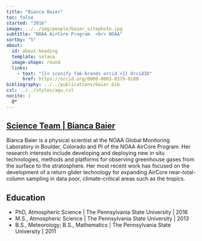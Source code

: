 ```yaml
---
title: "Bianca Baier"
toc: false
started: "2016"
image: ../../img/people/baier_sitephoto.jpg
subtitle: "NOAA AirCore Program  <br> NOAA"
sortby: "5"
about:
  id: about-heading
  template: solana
  image-shape: round
  links:
    - text: "{{< iconify fa6-brands orcid >}} OrcidID"
      href: https://orcid.org/0000-0003-0379-9180
bibliography: ../../publications/baier.bib
csl: ../../styles/agu.csl
nocite: |
  @*
---
```



::::: {.container} 

::: {.listing-header}
## [**Science Team** | **Bianca Baier **](../../team.qmd#science-team)
::::

:::: {#about-heading}
::: {.about-section} 

Bianca Baier is a physical scientist at the NOAA Global Monitoring Laboratory in Boulder, Colorado and PI of the NOAA AirCore Program. Her research interests include developing and deploying new in situ technologies, methods and platforms for observing greenhouse gases from the surface to the stratosphere. Her most recent work has focused on the development of a return glider technology for expanding AirCore near-total-column sampling in data poor, climate-critical areas such as the tropics. 

## Education

- [PhD, Atmospheric Science]{.fw-bold} | The Pennsylvania State University | 2016
- [M.S., Atmospheric Science]{.fw-bold} | The Pennsylvania State University | 2013
- [B.S., Meteorology; B.S., Mathematics]{.fw-bold} |  The Pennsylvania State University | 2011

:::
::::
:::::
